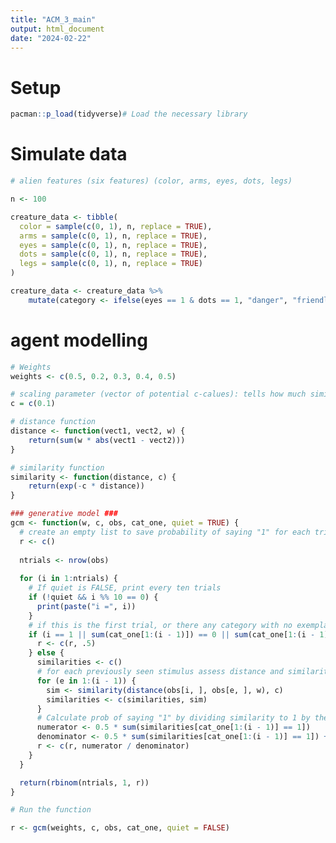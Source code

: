 ```yaml
---
title: "ACM_3_main"
output: html_document
date: "2024-02-22"
---
```


# Setup
```r
pacman::p_load(tidyverse)# Load the necessary library
```

# Simulate data

```r
# alien features (six features) (color, arms, eyes, dots, legs)

n <- 100

creature_data <- tibble(
  color = sample(c(0, 1), n, replace = TRUE),
  arms = sample(c(0, 1), n, replace = TRUE),
  eyes = sample(c(0, 1), n, replace = TRUE),
  dots = sample(c(0, 1), n, replace = TRUE),
  legs = sample(c(0, 1), n, replace = TRUE)
)

creature_data <- creature_data %>%
    mutate(category <- ifelse(eyes == 1 & dots == 1, "danger", "friendly"))

```

# agent modelling
```r
# Weights
weights <- c(0.5, 0.2, 0.3, 0.4, 0.5)

# scaling parameter (vector of potential c-calues): tells how much similarty decayes with distance
c = c(0.1)

# distance function
distance <- function(vect1, vect2, w) {
    return(sum(w * abs(vect1 - vect2)))
}

# similarity function
similarity <- function(distance, c) {
    return(exp(-c * distance))
}

### generative model ###
gcm <- function(w, c, obs, cat_one, quiet = TRUE) {
  # create an empty list to save probability of saying "1" for each trial
  r <- c()
  
  ntrials <- nrow(obs)
  
  for (i in 1:ntrials) {
    # If quiet is FALSE, print every ten trials
    if (!quiet && i %% 10 == 0) {
      print(paste("i =", i))
    }
    # if this is the first trial, or there any category with no exemplars seen yet, set the choice to random
    if (i == 1 || sum(cat_one[1:(i - 1)]) == 0 || sum(cat_one[1:(i - 1)]) == (i - 1)) {
      r <- c(r, .5)
    } else {
      similarities <- c()
      # for each previously seen stimulus assess distance and similarity
      for (e in 1:(i - 1)) {
        sim <- similarity(distance(obs[i, ], obs[e, ], w), c)
        similarities <- c(similarities, sim)
      }
      # Calculate prob of saying "1" by dividing similarity to 1 by the sum of similarity to 1 and to 2
      numerator <- 0.5 * sum(similarities[cat_one[1:(i - 1)] == 1])
      denominator <- 0.5 * sum(similarities[cat_one[1:(i - 1)] == 1]) + 0.5 * sum(similarities[cat_one[1:(i - 1)] == 0])
      r <- c(r, numerator / denominator)
    }
  }

  return(rbinom(ntrials, 1, r))
}

# Run the function

r <- gcm(weights, c, obs, cat_one, quiet = FALSE)
```